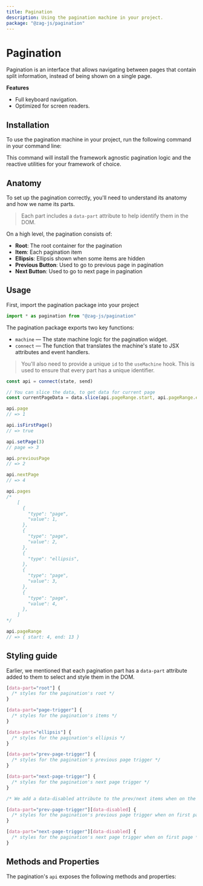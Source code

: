 ```yaml
---
title: Pagination
description: Using the pagination machine in your project.
package: "@zag-js/pagination"
---
```


# Pagination

Pagination is an interface that allows navigating between pages that contain
split information, instead of being shown on a single page.

<Resources pkg="@zag-js/pagination" />

<Showcase id="Pagination" />

**Features**

- Full keyboard navigation.
- Optimized for screen readers.

## Installation

To use the pagination machine in your project, run the following command in your
command line:

<CodeSnippet id="pagination/installation.mdx" />

This command will install the framework agnostic pagination logic and the
reactive utilities for your framework of choice.

## Anatomy

To set up the pagination correctly, you'll need to understand its anatomy and
how we name its parts.

> Each part includes a `data-part` attribute to help identify them in the DOM.

On a high level, the pagination consists of:

- **Root**: The root container for the pagination
- **Item**: Each pagination item
- **Ellipsis**: Ellipsis shown when some items are hidden
- **Previous Button**: Used to go to previous page in pagination
- **Next Button**: Used to go to next page in pagination

## Usage

First, import the pagination package into your project

```jsx
import * as pagination from "@zag-js/pagination"
```

The pagination package exports two key functions:

- `machine` — The state machine logic for the pagination widget.
- `connect` — The function that translates the machine's state to JSX attributes
  and event handlers.

> You'll also need to provide a unique `id` to the `useMachine` hook. This is
> used to ensure that every part has a unique identifier.

<CodeSnippet id="pagination/usage.mdx" />


```jsx
const api = connect(state, send)

// You can slice the data, to get data for current page
const currentPageData = data.slice(api.pageRange.start, api.pageRange.end)

api.page
// => 1

api.isFirstPage()
// => true

api.setPage(3)
// page => 3

api.previousPage
// => 2

api.nextPage
// => 4

api.pages
/*
    [
      {
        "type": "page",
        "value": 1,
      },
      {
        "type": "page",
        "value": 2,
      },
      {
        "type": "ellipsis",
      },
      {
        "type": "page",
        "value": 3,
      },
      {
        "type": "page",
        "value": 4,
      },
    ]
*/

api.pageRange
// => { start: 4, end: 13 }
```

## Styling guide

Earlier, we mentioned that each pagination part has a `data-part` attribute
added to them to select and style them in the DOM.

```css
[data-part="root"] {
  /* styles for the pagination's root */
}

[data-part="page-trigger"] {
  /* styles for the pagination's items */
}

[data-part="ellipsis"] {
  /* styles for the pagination's ellipsis */
}

[data-part="prev-page-trigger"] {
  /* styles for the pagination's previous page trigger */
}

[data-part="next-page-trigger"] {
  /* styles for the pagination's next page trigger */
}

/* We add a data-disabled attribute to the prev/next items when on the first/last page  */

[data-part="prev-page-trigger"][data-disabled] {
  /* styles for the pagination's previous page trigger when on first page */
}

[data-part="next-page-trigger"][data-disabled] {
  /* styles for the pagination's next page trigger when on first page */
}
```

## Methods and Properties

The pagination's `api` exposes the following methods and properties:

<ApiTable name="pagination" />